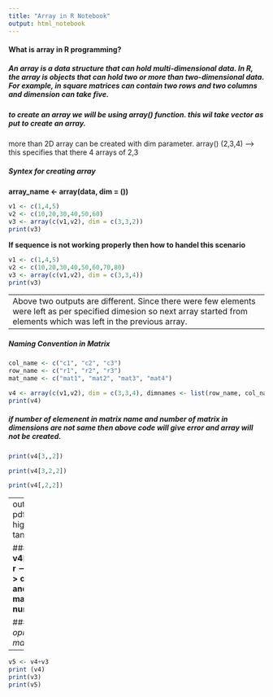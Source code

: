 ```yaml
---
title: "Array in R Notebook"
output: html_notebook
---
```


#### **What is array in R programming?**

##### An array is a data structure that can hold multi-dimensional data. In R, the array is objects that can hold two or more than two-dimensional data. For example, in square matrices can contain two rows and two columns and dimension can take five.
##### to create an array we will be using array() function. this wil take vector as put to create an array.

more than 2D array can be created with dim parameter. 
array() (2,3,4) --> this specifies that there 4 arrays of 2,3

##### **Syntex for creating array**

 **array_name <- array(data, dim = ())**


```r
v1 <- c(1,4,5)
v2 <- c(10,20,30,40,50,60)
v3 <- array(c(v1,v2), dim = c(3,3,2))
print(v3)


```

**If sequence is not working properly then how to handel this scenario**
```r
v1 <- c(1,4,5)
v2 <- c(10,20,30,40,50,60,70,80)
v3 <- array(c(v1,v2), dim = c(3,3,4))
print(v3)

```
---
Above two outputs are different. Since there were few elements were left as per specified dimesion so next array started from elements which was left in the previous array.
---



##### **Naming Convention in Matrix**

```r
col_name <- c("c1", "c2", "c3")
row_name <- c("r1", "r2", "r3")
mat_name <- c("mat1", "mat2", "mat3", "mat4")

v4 <- array(c(v1,v2), dim = c(3,3,4), dimnames <- list(row_name, col_name, mat_name) )
print(v4)

```

##### **if number of elemenent in matrix name and number of matrix in dimensions are not same then above code will give error and array will not be created.**

```r
print(v4[3,,2])

print(v4[3,2,2])

print(v4[,2,2])
```
---
output:
  pdf_document:
    highlight: tango
    
##### **v4[r,c,m] here r --> row #, c --> column # and m --> matrix numbber**

##### *oprations of matrix*
---


```r
v5 <- v4+v3
print (v4)
print(v3)
print(v5)
```


